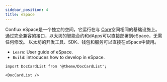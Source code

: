 ```yaml
---
sidebar_position: 4
title: eSpace
---
```


Conflux eSpace是一个独立的空间，它运行在与 [Core](../core/core.mdx)空间相同的基础设施上。 通过完全兼容的接口，以太坊的智能合约和dApps可以直接部署到eSpace，无需任何修改。 以太坊的开发工具、SDK、钱包和服务可以直接在eSpace中使用。

-   `Learn`: User guide of eSpace.
-   `Build`: introduces how to develop in eSpace.

```mdx-code-block
import DocCardList from '@theme/DocCardList';

<DocCardList />
```
